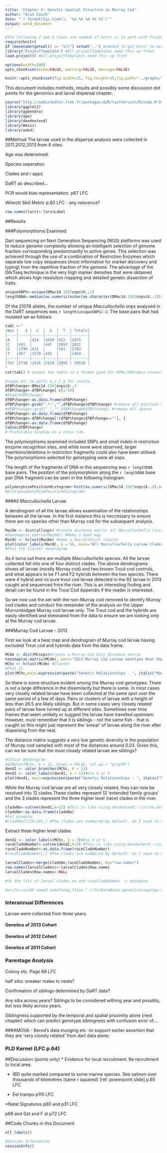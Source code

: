 ```yaml
---
title: 'Chapter 5: Genetic Spatial Structure in Murray Cod'
author: "Alan Couch"
date: "`r format(Sys.time(), '%a %b %d %X %Y')`"
output: word_document
---
```


```r
#The following 2 and 4 lines are needed if knitr is to work with ProjectTemplate.
require(knitr)
if (basename(getwd()) == "src") setwd("..") #needed to get knitr to work with project template
library('ProjectTemplate') #All projectTemplates need this up front
load.project() #All projectTemplates need this up front
```

```r
options(width=200)
opts_chunk$set(echo=FALSE, warning=FALSE, message=FALSE)

knitr::opts_chunk$set(fig.width=15, fig.height=15,fig.path="../graphs/") #Make Figures larger and save them
```
This document includes methods, results and possibly some discussion dot points for the genomics and larval dispersal chapter.  

```r
source("http://addictedtor.free.fr/packages/A2R/lastVersion/R/code.R")# load code of A2R function
library(ggplot2)
library(ggdendro)
library(ape)
library(dendextend)
library(Hmisc)
library(ade4)
```



##Method
 The larvae used in the dispersal analysis were collected in 2011,2012,2013 from 6 sites.
 
 Age was determined: 
 
 Species seperation
 
 Clades and r apps.
 
 DaRT as described...
 
 PCR would bias representation. p67 LFC
 
 Wilmott Skill Metric p.60 LFC - any relevence?
 
```r
row.names(larv)<-larv$Label
```

##Results

###Polymorphisms Examined

Dart sequencing on Next Generation Sequencing (NGS) platforms was used to reduce genome complexity allowing an intelligent selection of genome fraction corresponding predominantly to active genes. This selection was achieved through the use of a combination of Restriction Enzymes which separate low copy sequences (most informative for marker discovery and typing) from the repetitive fraction of the genome. The advantage of the DArTseq technique is the very high marker densities that were obtained which allows high resolution mapping and detailed genetic dissection of traits. 

```r
uniqueSNPS<-unique(DMac14.1567snps$X..1)
lengthDNA<-median(as.numeric(nchar(as.character(DMac14.1567snps$X..2))))
```
Of the 21076 alleles, the number of unique *Maccullochella* snps analysed in the DaRT sequences was `r length(uniqueSNPS)-2`. The base pairs that had mutated we as follows:

```r
tabl <-"
|Was |   A |  C  |  G  |  T  | Totals|
|----|-----|-----|-----|-----|-------|
|A   |     |424  |1629 |422  |2475   |
|C   |491  |     |447  |1893 |2831   |
|G   |1790 |432  |     |541  |2763   |
|T   |457  |1570 |442  |     |2469   |
|----|-----|-----|-----|-----|-------|
|Tot |2738 |2426 |2518 |2856 | 10538 |
"
cat(tabl) # output the table in a format good for HTML/PDF/docx conversion
```



```r
#regex etc to pulls a,c,t,g for counts.
dfBPchange<-DMac14.1567snps$X..3
dfBPchange<-dfBPchange[-c(1:5)]
#head(dfBPchange)
dfBPchange<-as.data.frame(dfBPchange)
dfBPchange<-gsub(".*:","",dfBPchange$dfBPchange) #remove all position numbers before the ':'
#dfBPchange<-gsub(" ","",dfBPchange$dfBPchange) #remove all spaces
dfBPchange<-as.data.frame(dfBPchange)
dfBPchange<-dfBPchange[!(dfBPchange$dfBPchange==""), ]
dfBPchange<-as.data.frame(dfBPchange)
table(dfBPchange)
# Preferably display as a cross tab.
```

The polymorphisms examined included SNPs and small indels in restriction enzyme recognition sites, and while none were observed,  larger insertions/deletions in restriction fragments could also have been utilised. The polymorphisms selected for genotyping were all snps. 

The length of the fragments of DNA in this sequencing was `r lengthDNA` base pairs. The position of the polymorphism along the `r lengthDNA` base pair DNA fragment can be seen in the following histogram

```r
polymorphismPositionHistogram<-hist(as.numeric(DMac14.1567snps$X..4),main= "Histogram of SNP Position in DaRT seq 69 Base Pair Fragment", xlab="SNP Position on Fragment - BIN", breaks = 13, col = "lightblue", border = "pink",cex.main = 2.5,cex.lab=2) #a plot of the relative position of the polymorphism along the 69 base pair fragment of DNA.
#plot(polymorphismPositionHistogram)
```


###All *Maccullochella* Larvae

A dendrogram of all the larvae allows examination of the relationships between all the larvae. In the first instance this is neccessary to ensure there are no species other than Murray cod for the subsequent analysis.

```r

MacDm <- dist(allsnps) #Create distance matrix all Maccullochella larvae
#heatmap(as.matrix(MacDm)) #Make a heat map
MacHC <- hclust(MacDm) #make a heirarchical cluster
plot(color_labels(MacHC, k = 5), main="All Maccullochella Larvae Clades",cex.main = 2.5,cex.lab=0.75) 
#Plot the cluster dendrogram
```

As it turns out there are multiple *Maccullochella* species. All the larvae collected fall into one of four distinct clades. The above dendrograms shows all larvae (mostly Murray cod) and two known Trout cod controls, and what appears to be F1 and F2 hybrids between the two species. There were 4 hybrid and no pure trout cod larvae detected in the 92 larvae in 2013 caught and sequenced from the river. This is an interesting finding and detail can be found in the Trout Cod Appendix if the reader is interested.

So we now use the set with the non-Murray cod removed to identify Murray cod clades and conduct the remainder of the analysis on the Upper Murrumbidgee Murray cod larvae only.  The Trout cod and the hybrids are easily identified and eliminated from the data to ensure we are looking only at the Murray cod larvae.

###Murray Cod Larvae - 2013

First we look at a heat map and dendrogram of Murray cod larvae having excluded Trout cod and hybrids data from the data frame. 
```r
MCdm <- dist(MCsnps)#Create a Murray Cod Only distance matrix
heatmap(as.matrix(MCdm), main="2013 Murray Cod Larvae Genotype Heat Map" ,cex.main = 2.5,cex.lab=2)#Heat map
MChc <- hclust(MCdm) #Cluster
#Plot it
plot(MChc,main=expression(paste("Genetic Relationships - ", italic("Maccullochella peelii"), " larvae 2013 cohort ")),cex.main = 2.5,cex.lab=2.0)
```

So there is some structure evident among the Murray cod genotypes. There is not a large difference in the dissimilarity but there is some. In most cases very closely related larvae have been collected at the same spot over the same period of a few of days. Pairs or clusters of larvae with a height of less than 26.5 are likely siblings. But in some cases very closely related pairs of larvae have turned up at different sites. Sometimes over time frames that seem unlikely or suggest the larvae have travelled upstream. However, must remember that it is siblings - not the same fish - that is caught so this might just represent the 'smear' of larvae along the river after dispersing from the nest.

The distance matrix suggests a very low genetic diversity in the population of Murray cod sampled with most of the distances around 0.03. Given this, can we be sure that the most closely related larvae are siblings? 

```r

#Colour Dendrogram
#A2Rplot(MChc, k = 12, boxes = FALSE, col.up = "gray50")
dend1 <- color_branches(MChc, k = 12)
dend1 <- color_labels(dend1, k = 12)#Use h or k
plot(dend1, main=expression(paste("Genetic Relationships - ", italic("Maccullochella peelii"), " larvae 2013 cohort ")),cex.main = 2.5,cex.lab=2)
```

While the Murray cod larvae are all very closely related, they can now be resolved into 12 clades.These clades represent 12 'extended family groups' and the 3 clades represent the three higher level (race) clades in the river.

```r
cladeNo<-cutree(dend1,k=12) #This is like using:dendextend:::cutree.dendrogram(dend1,h=70) h or k can be specified
cladeNo<-as.data.frame(cladeNo)
#For example:
#cladeNo[c(20:30),] #The clades are numbered by default. So I need to name them something sensible for subsequent analysis.
```

Extract three higher level clades
```r
dend2 <- color_labels(MChc, k = 3)#Use h or k
raceCladeNumber<-cutree(dend2,k=3) #This is like using:dendextend:::cutree.dendrogram(dend1,h=70) h or k can be specified
raceCladeNumber<-as.data.frame(raceCladeNumber)
#raceCladeNumber[,] #The clades are numbered by default. So I need to name them something sensible for subsequent analysis.

larvalClades<-merge(cladeNo,raceCladeNumber, by="row.names")
row.names(larvalClades)<-larvalClades$Row.names
larvalClades$Row.names<-NULL

#So the list of larval clades no and raceCladeNumber -> database.

#write.csv(DF named something,file= ".\\forDataBase\\geneticGroupings.csv") #This line is hashed out because it can not be done from within knitr and only needs to be done once (correctly) as the data winds up in the database for all chapters to use.

```

### Interannual Differences
Larvae were collected from three years.

#### Genetics of 2013 Cohort

#### Genetics of 2012 Cohort

#### Genetics of 2011 Cohort

### Parentage Analysis
Colony etc. Page 68 LFC

half sibs: sneaker males to nests?

Confirmation of siblings determined by DaRT data?

Any sibs across years? Siblings to be considered withing year and possibly, but less likely across years.

Siblingness supported by the temporal and spatial proximity alone (next chapter) which can predict genotype siblingness with confusion error of....

###AMOVA
- Bernd's data munging etc
-to support earlier assertion that they are 'very closely related' from dart data alone.

### PLD Kernel (LFC p.64)

##Discussion (points only)
* Evidence for local recruitment. Re recruitment to local area.

* IBD quite marked compared to some marine species. See salmon over thousands of kilometres (same r squared) [ref: powerpoint slide] p.65 LFC

* Eel tramps p110 LFC

*Natal Signatures p80 and p31 LFC

p68 and Gst and F st p72 LFC


##Code Chunks in this Document

```r
all_labels()

#Session Information
sessionInfo()

```